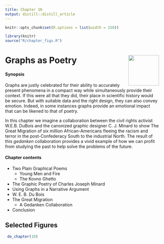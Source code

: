 ```yaml
---
title: Chapter 10
output: distill::distill_article
---
```


<script src="https://ajax.googleapis.com/ajax/libs/jquery/3.1.1/jquery.min.js"></script>

<style>
.zoomDiv {
  opacity: 0;
  position: fixed;
  top: 50%;
  left: 50%;
  z-index: 50;
  transform: translate(-50%, -50%);
  box-shadow: 10px 10px 50px #888888;
  max-height:100%;
}

.zoomImg {
  width: 100%;
}
</style>


<script type="text/javascript">
  $(document).ready(function() {
    $('body').prepend("<div class=\"zoomDiv\"><img src=\"\" class=\"zoomImg\"></div>");
    // onClick function for all plots (img's)
    $('img:not(.zoomImg)').click(function() {
      $('.zoomImg').attr('src', $(this).attr('src'));
      $('.zoomDiv').css({opacity: '1', width: '55%'});
    });
    // onClick function for zoomImg
    $('img.zoomImg').click(function() {
      $('.zoomDiv').css({opacity: '0', width: '0%'});
    });
  });
</script>

```r
knitr::opts_chunk$set(R.options = list(width = 150))

library(knitr)
source("R/chapter_figs.R")
```
# Graphs as Poetry <img src="images/cartoons/minard-march.png" align="right" height="100px" />

<div class="chapterprelude">
#### Synopsis {-}
Graphs are justly celebrated for their ability to accurately present phenomena
in a compact way while simultaneously provide their context. If this were all
that they did, their place in scientific history would be secure. But with
suitable data and the right design, they can also convey emotion. Indeed, in
some instances graphs provide an emotional impact that can be likened to that of
poetry. 

In this chapter we imagine a collaboration between the civil rights
activist W.E.B. DuBois and the canonized graphic designer C. J. Minard to show
The Great Migration of six million African-Americans fleeing the racism and
terror in the post-Confederacy South to the industrial North. The result of this
*gedanken* collaboration provides a vivid example of how we can profit from
studying the past to help solve the problems of the future.
</div>

<div class="chaptercontents">
#### Chapter contents {-}
* Two Plain Graphical Poems
	+ Young Men and Fire
	+ The Kovno Ghetto
* The Graphic Poetry of Charles Joseph Minard
* Using Graphs in a Narrative Argument
* W. E. B. Du Bois
* The Great Migration
	+ A Gedanken Collaboration
* Conclusion 
</div>



## Selected Figures

```r
 do_chapter(10)
```
